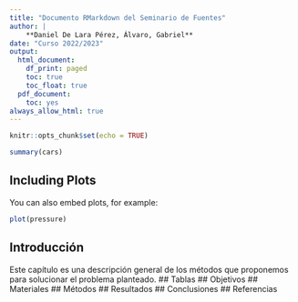 ```yaml
---
title: "Documento RMarkdown del Seminario de Fuentes"
author: |
    **Daniel De Lara Pérez, Álvaro, Gabriel**
date: "Curso 2022/2023"
output: 
  html_document:
    df_print: paged
    toc: true
    toc_float: true
  pdf_document:
    toc: yes
always_allow_html: true
---
```


```r
knitr::opts_chunk$set(echo = TRUE)
```

```r
summary(cars)
```

## Including Plots

You can also embed plots, for example:

```r
plot(pressure)
```

## Introducción
Este capítulo es una descripción general de los métodos que proponemos para solucionar el problema planteado.
## Tablas
## Objetivos
## Materiales
## Métodos
## Resultados
## Conclusiones
## Referencias